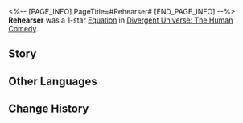<%-- [PAGE_INFO]
PageTitle=#Rehearser#
[END_PAGE_INFO] --%>
{{Removed|Equation}}
{{Equation Infobox
|period   = The Human Comedy
|rarity   = 1
|path1    = The Hunt*3
|path2    = Erudition*2
|effect   = Increases CRIT DMG by {{Color|h|8%}} for each stack of {{Trait|Critical Boost}}. When a character uses their Ultimate, inherits this max stack number and receives {{Color|h|2}} stack(s) of {{Trait|Critical Boost}}.
|mentions = 
}}
'''Rehearser''' was a 1-star [[Divergent Universe: The Human Comedy/Equatoins|Equation]] in [[Divergent Universe: The Human Comedy]].

==Story==
{{Description|An outstanding hunter never makes the first move. They direct their prey and wait patiently for the prey to fall into their trap. You fire a shot into the empty distance before you and begin your ten-second countdown.<br /><br />Two hours ago, he decided to take public transport to the debate venue instead of a floating ship, because of an Intellitron diviner's prediction. One hour ago, a routine inspection of the capsule pipeline led to a half-an-hour delay which caused him to grow extremely anxious and rushed to the venue himself, regardless of manners and presentation. Two minutes ago, his opponent's unyielding demeanor caused him to grow extremely unsettled and he ventured outside to take some fresh air, as he always does in these situations. However, he came outside to an unfortunate encounter with his political rival. He was able to be cordial and exchange fake pleasantries for about seven to nine minutes. Then, in nine seconds, the bullet would meet him in its trajectory.}}
<!--
==Gameplay Notes==
* 
-->
==Other Languages==
{{Other Languages
|en   = Rehearser
|zhs  = 预演家
|zht  = 預演家
|ja   = リハーサル{{Rubi|家|か}}
|ko   = 리허설가
|es   = Ensayador
|fr   = Récidiviste
|ru   = Репетитор
|th   = ผู้ซักซ้อมเตรียมการ
|vi   = Người Diễn Tập
|de   = Probender
|id   = Rehearser
|pt   = Ensaiador
}}

==Change History==
{{Change History|2.5}}